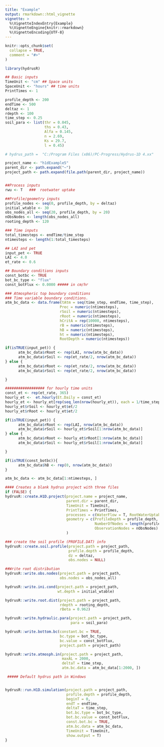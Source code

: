 ```yaml
---
title: "Example"
output: rmarkdown::html_vignette
vignette: >
  %\VignetteIndexEntry{Example}
  %\VignetteEngine{knitr::rmarkdown}
  %\VignetteEncoding{UTF-8}
---
```


```r
knitr::opts_chunk$set(
  collapse = TRUE,
  comment = "#>"
)
```

```r
library(hydrusR)

## Basic inputs
TimeUnit <- "cm" ## Space units
SpaceUnit <- "hours" ## time units
PrintTimes <- 1

profile_depth <- 200
endTime <- 500
deltaz <- 1
rdepth <- 100
time_step <- 0.25
soil_para <- list(thr = 0.045, 
                  ths = 0.43,
                  Alfa = 0.145, 
                  n = 2.69, 
                  Ks = 29.7, 
                  l = 0.45)

# hydrus_path =  "C:/Program Files (x86)/PC-Progress/Hydrus-1D 4.xx"

project_name <- "h1dExample5"
parent_dir <- path.expand("~")
project_path <- path.expand(file.path(parent_dir, project_name))


##Process inputs
rwu <- T   ###  rootwater uptake

##Profile/geometry inputs
profile_nodes <- seq(0, profile_depth, by = deltaz)
initial_wtable <- 30
obs_nodes_all <- seq(20, profile_depth, by = 20)
nObsNodes <- length(obs_nodes_all)
rooting_depth <- 120

### Time inputs
total_timesteps <- endTime/time_step
ntimesteps <- length(1:total_timesteps)

## LAI and pet
input_pet <- TRUE
LAI <- 4.0
et_rate <- 0.6

## Boundary conditions inputs
const_botbc <- TRUE
bot_bc_type <- "flux"
const_botFlux <- 0.0000 ##### in cm/hr

### Atmospheric top boundary conditions
### Time variable boundary conditions.
atm_bc_data <- data.frame(tAtm = seq(time_step, endTime, time_step),
                         Prec = numeric(ntimesteps),
                         rSoil = numeric(ntimesteps),
                         rRoot = numeric(ntimesteps),
                         hCritA = rep(10000, ntimesteps),
                         rB = numeric(ntimesteps),
                         hB = numeric(ntimesteps),
                         ht = numeric(ntimesteps),
                         RootDepth = numeric(ntimesteps))

if(isTRUE(input_pet)) {
      atm_bc_data$rRoot <- rep(LAI, nrow(atm_bc_data))
      atm_bc_data$rSoil <- rep(et_rate/2, nrow(atm_bc_data))
} else {
      atm_bc_data$rRoot <- rep(et_rate/2, nrow(atm_bc_data))
      atm_bc_data$rSoil <- rep(et_rate/2, nrow(atm_bc_data))

}

################## for hourly time units
const_et <- rep(et_rate, 365)
hourly_et <-  et.hourly(Et.Daily = const_et)
hourly_et <- hourly_et[rep(seq_len(nrow(hourly_et)), each = 1/time_step), ] ### for 0.25 time steps
hourly_et$rSoil <- hourly_et$et/2
hourly_et$rRoot <- hourly_et$et/2

if(isTRUE(input_pet)) {
      atm_bc_data$rRoot <- rep(LAI, nrow(atm_bc_data))
      atm_bc_data$rSoil <- hourly_et$rSoil[1:nrow(atm_bc_data)]
} else {
      atm_bc_data$rRoot <- hourly_et$rRoot[1:nrow(atm_bc_data)]
      atm_bc_data$rSoil <- hourly_et$rSoil[1:nrow(atm_bc_data)]

}

if(isTRUE(const_botbc)){
      atm_bc_data$hB <- rep(0, nrow(atm_bc_data))
}

atm_bc_data <- atm_bc_data[1:ntimesteps, ]

#### Creates a blank hydrus project with three files
if (FALSE) {
hydrusR::create.H1D.project(project.name = project_name, 
                            parent.dir = parent_dir,
                            TimeUnit = TimeUnit, 
                            PrintTimes = PrintTimes,
                            processes = c(WaterFlow = T, RootWaterUptake = rwu),
                            geometry = c(ProfileDepth = profile_depth,
                                         NumberOfNodes = length(profile_nodes),
                                         ObservationNodes = nObsNodes)
                            )

### create the soil profile (PROFILE.DAT) info
hydrusR::create.soil.profile(project.path = project_path,
                             profile.depth = profile_depth,
                             dz = deltaz,
                             obs.nodes = NULL)

##Write root distribution
hydrusR::write.obs.nodes(project.path = project_path,
                         obs.nodes = obs_nodes_all)

hydrusR::write.ini.cond(project.path = project_path,
                        wt.depth = initial_wtable)

hydrusR::write.root.dist(project.path = project_path,
                         rdepth = rooting_depth,
                         rBeta = 0.962)

hydrusR::write.hydraulic.para(project.path = project_path,
                              para = soil_para)

hydrusR::write.bottom.bc(constant.bc = TRUE,
                         bc.type = bot_bc_type,
                         bc.value = const_botFlux,
                         project.path = project_path)

hydrusR::write.atmosph.in(project.path = project_path,
                          maxAL = 2000, 
                          deltaT = time_step,
                          atm.bc.data = atm_bc_data[1:2000, ])

 ##### Default hydrus path in Windows


hydrusR::run.H1D.simulation(project.path = project_path,
                            profile.depth = profile_depth,
                            beginT = 0,
                            endT = endTime,
                            deltaT = time_step,
                            bot.bc.type = bot_bc_type,
                            bot.bc.value = const_botFlux,
                            const.bot.bc = TRUE,
                            atm.bc.data = atm_bc_data,
                            TimeUnit = TimeUnit,
                            show.output = T)
}
```

